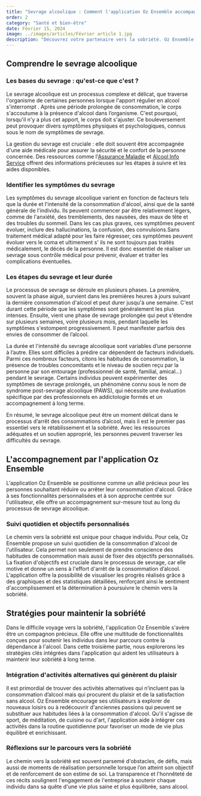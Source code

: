 ```yaml
---
title: "Sevrage alcoolique : Comment l'application Oz Ensemble accompagne votre chemin vers la sobriété"
order: 2
category: "Santé et bien-être"
date: Février 15, 2024
image: ../images/articles/Février article 1.jpg
description: "Découvrez votre partenaire vers la sobriété. Oz Ensemble l'application qui vous aide à réussir votre sevrage alcoolique !"
---
```


## Comprendre le sevrage alcoolique

### Les bases du sevrage : qu'est-ce que c'est ?

Le sevrage alcoolique est un processus complexe et délicat, que traverse l'organisme de certaines personnes lorsque l'apport régulier en alcool s'interrompt . Après une période prolongée de consommation, le corps s'accoutume à la présence d'alcool dans l’organisme. C'est pourquoi, lorsqu'il n'y a plus cet apport, le corps doit s'ajuster. Ce bouleversement peut provoquer divers symptômes physiques et psychologiques, connus sous le nom de symptômes de sevrage.

La gestion du sevrage est cruciale : elle doit souvent être accompagnée d'une aide médicale pour assurer la sécurité et le confort de la personne concernée. Des ressources comme l'[Assurance Maladie](https://www.ameli.fr/assure/sante/themes/alcool-sante/arreter-consommation-cas-dependance) et [Alcool Info Service](https://www.alcool-info-service.fr/alcool/traitement-alcoolisme/sevrage-alcoolique) offrent des informations précieuses sur les étapes à suivre et les aides disponibles.

### Identifier les symptômes du sevrage

Les symptômes du sevrage alcoolique varient en fonction de facteurs tels que la durée et l'intensité de la consommation d'alcool, ainsi que de la santé générale de l'individu. Ils peuvent commencer par être relativement légers, comme de l'anxiété, des tremblements, des nausées, des maux de tête et des troubles du sommeil. Dans les cas plus graves, ces symptômes peuvent évoluer, inclure des hallucinations, la confusion, des convulsions.Sans traitement médical adapté pour les faire régresser, ces symptômes peuvent évoluer vers le coma et ultimement s' ils ne sont toujours pas traités médicalement, le décès de la personne. Il est donc essentiel de réaliser un sevrage sous contrôle médical pour prévenir, évaluer et traiter les complications éventuelles.

### Les étapes du sevrage et leur durée

Le processus de sevrage se déroule en plusieurs phases. La première, souvent la phase aiguë, survient dans les premières heures à jours suivant la dernière consommation d'alcool et peut durer jusqu'à une semaine. C'est durant cette période que les symptômes sont généralement les plus intenses. Ensuite, vient une phase de sevrage prolongée qui peut s'étendre sur plusieurs semaines, voire plusieurs mois, pendant laquelle les symptômes s'estompent progressivement. Il peut manifester parfois des envies de consommer de l’alcool.

La durée et l'intensité du sevrage alcoolique sont variables d’une personne à l’autre. Elles sont difficiles à prédire car dépendent de facteurs individuels. Parmi ces nombreux facteurs, citons les habitudes de consommation, la présence de troubles concomitants et le niveau de soutien reçu par la personne par son entourage (professionnel de santé, familial, amical…) pendant le sevrage. Certains individus peuvent expérimenter des symptômes de sevrage prolongés, un phénomène connu sous le nom de syndrome post-sevrage alcoolique (PAWS), qui nécessite une évaluation spécifique par des professionnels en addictologie formés et un accompagnement à long terme.

En résumé, le sevrage alcoolique peut être un moment délicat dans le processus d’arrêt des consommations d’alcool, mais il est le premier pas essentiel vers le rétablissement et la sobriété. Avec les ressources adéquates et un soutien approprié, les personnes peuvent traverser les difficultés du sevrage.

<DownloadButtons />

## L'accompagnement par l'application Oz Ensemble

L'application Oz Ensemble se positionne comme un allié précieux pour les personnes souhaitant réduire ou arrêter leur consommation d'alcool. Grâce à ses fonctionnalités personnalisées et à son approche centrée sur l'utilisateur, elle offre un accompagnement sur-mesure tout au long du processus de sevrage alcoolique.

### Suivi quotidien et objectifs personnalisés

Le chemin vers la sobriété est unique pour chaque individu. Pour cela, Oz Ensemble propose un suivi quotidien de la consommation d'alcool de l'utilisateur. Cela permet non seulement de prendre conscience des habitudes de consommation mais aussi de fixer des objectifs personnalisés. La fixation d'objectifs est cruciale dans le processus de sevrage, car elle motive et donne un sens à l'effort d'arrêt de la consommation d’alcool. L'application offre la possibilité de visualiser les progrès réalisés grâce à des graphiques et des statistiques détaillées, renforçant ainsi le sentiment d'accomplissement et la détermination à poursuivre le chemin vers la sobriété.

## Stratégies pour maintenir la sobriété

Dans le difficile voyage vers la sobriété, l'application Oz Ensemble s'avère être un compagnon précieux. Elle offre une multitude de fonctionnalités conçues pour soutenir les individus dans leur parcours contre la dépendance à l'alcool. Dans cette troisième partie, nous explorerons les stratégies clés intégrées dans l'application qui aident les utilisateurs à maintenir leur sobriété à long terme.

### Intégration d'activités alternatives qui génèrent du plaisir

Il est primordial de trouver des activités alternatives qui n’incluent pas la consommation d’alcool mais qui procurent du plaisir et de la satisfaction sans alcool. Oz Ensemble encourage ses utilisateurs à explorer de nouveaux loisirs ou à redécouvrir d'anciennes passions qui peuvent se substituer aux habitudes liées à la consommation d'alcool. Qu'il s'agisse de sport, de méditation, de cuisine ou d'art, l'application aide à intégrer ces activités dans la routine quotidienne pour favoriser un mode de vie plus équilibré et enrichissant.

### Réflexions sur le parcours vers la sobriété

Le chemin vers la sobriété est souvent parsemé d'obstacles, de défis, mais aussi de moments de réalisation personnelle lorsque l’on atteint son objectif et de renforcement de son estime de soi. La transparence et l'honnêteté de ces récits soulignent l'engagement de l'entreprise à soutenir chaque individu dans sa quête d'une vie plus saine et plus équilibrée, sans alcool.
